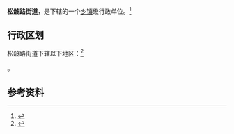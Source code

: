 {{中国乡级行政区|37/03/02/002/000}}

'''松龄路街道'''，是{{PRC admin/fullname|37/03/02/002/000|3}}下辖的一个[[乡镇|乡镇]]级行政单位。<ref>{{PRC admin/ref sgc|{{PRC admin/parent|37/03/02/002/000}}}}</ref>

== 行政区划 ==

松龄路街道下辖以下地区：<ref>{{PRC admin/ref sgc|37/03/02/002/000}}</ref>

{{PRC admin/children|37/03/02/002/000}}。

== 参考资料 ==

{{reflist}}

{{行政区划小作品}}
{{PRC admin/navcat|37/03/02/002/000}}